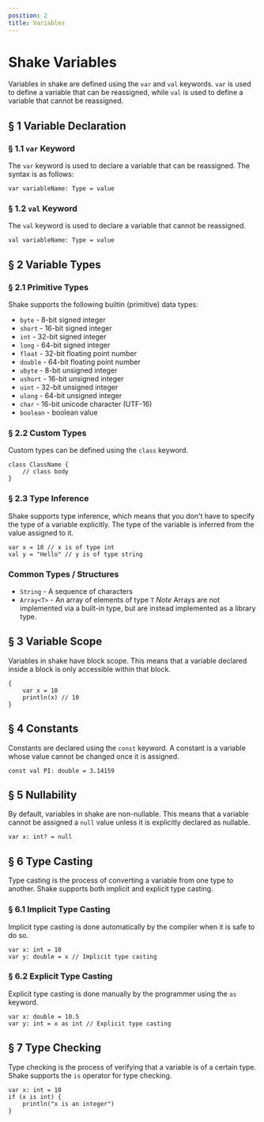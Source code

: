 ```yaml
---
position: 2
title: Variables
---
```


# Shake Variables

Variables in shake are defined using the `var` and `val` keywords.
`var` is used to define a variable that can be reassigned,
while `val` is used to define a variable that cannot be reassigned.

## § 1 Variable Declaration

### § 1.1 `var` Keyword

The `var` keyword is used to declare a variable that can be reassigned.
The syntax is as follows:

```shake
var variableName: Type = value
```

### § 1.2 `val` Keyword

The `val` keyword is used to declare a variable that cannot be reassigned.

```shake
val variableName: Type = value
```

## § 2 Variable Types

### § 2.1 Primitive Types

Shake supports the following builtin (primitive) data types:

- `byte` - 8-bit signed integer
- `short` - 16-bit signed integer
- `int` - 32-bit signed integer
- `long` - 64-bit signed integer
- `float` - 32-bit floating point number
- `double` - 64-bit floating point number
- `ubyte` - 8-bit unsigned integer
- `ushort` - 16-bit unsigned integer
- `uint` - 32-bit unsigned integer
- `ulong` - 64-bit unsigned integer
- `char` - 16-bit unicode character (UTF-16)
- `boolean` - boolean value

### § 2.2 Custom Types

Custom types can be defined using the `class` keyword.

```shake
class ClassName {
    // class body
}
```

### § 2.3 Type Inference

Shake supports type inference, which means that you don't have to specify the type of a variable explicitly.
The type of the variable is inferred from the value assigned to it.

```shake
var x = 10 // x is of type int
val y = "Hello" // y is of type string
```

### Common Types / Structures

- `String` - A sequence of characters
- `Array<T>` - An array of elements of type `T`
  _Note_ Arrays are not implemented via a built-in type, but are instead implemented as a library type.

## § 3 Variable Scope

Variables in shake have block scope.
This means that a variable declared inside a block is only accessible within that block.

```shake
{
    var x = 10
    println(x) // 10
}
```

## § 4 Constants

Constants are declared using the `const` keyword.
A constant is a variable whose value cannot be changed once it is assigned.

```shake
const val PI: double = 3.14159
```

## § 5 Nullability

By default, variables in shake are non-nullable.
This means that a variable cannot be assigned a `null` value unless it is explicitly declared as nullable.

```shake
var x: int? = null
```

## § 6 Type Casting

Type casting is the process of converting a variable from one type to another.
Shake supports both implicit and explicit type casting.

### § 6.1 Implicit Type Casting

Implicit type casting is done automatically by the compiler when it is safe to do so.

```shake
var x: int = 10
var y: double = x // Implicit type casting
```

### § 6.2 Explicit Type Casting

Explicit type casting is done manually by the programmer using the `as` keyword.

```shake
var x: double = 10.5
var y: int = x as int // Explicit type casting
```

## § 7 Type Checking

Type checking is the process of verifying that a variable is of a certain type.
Shake supports the `is` operator for type checking.

```shake
var x: int = 10
if (x is int) {
    println("x is an integer")
}
```
